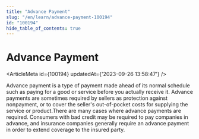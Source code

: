 ```yaml
---
title: "Advance Payment"
slug: "/en/learn/advance-payment-100194"
id: "100194"
hide_table_of_contents: true
---
```



# Advance Payment

<ArticleMeta id={100194} updatedAt={'2023-09-26 13:58:47'} />
<div className='border-solid border-b border-t-0 my-4 border-[var(--ifm-color-gray-300)]' />

Advance payment is a type of payment made ahead of its normal schedule such as paying for a good or service before you actually receive it. Advance payments are sometimes required by sellers as protection against nonpayment, or to cover the seller's out-of-pocket costs for supplying the service or product.There are many cases where advance payments are required. Consumers with bad credit may be required to pay companies in advance, and insurance companies generally require an advance payment in order to extend coverage to the insured party.
